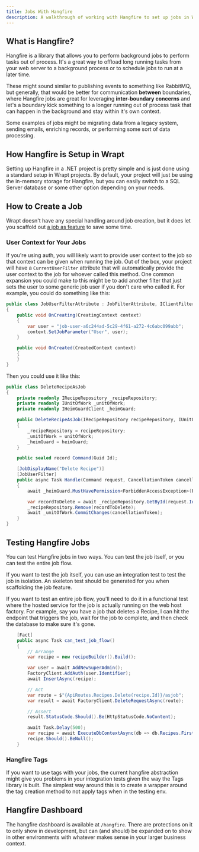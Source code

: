 ```yaml
---
title: Jobs With Hangfire
description: A walkthrough of working with Hangfire to set up jobs in Wrapt projects
---
```


## What is Hangfire?

Hangfire is a library that allows you to perform background jobs to perform tasks out of process. It's a
great way to offload long running tasks from your web server to a background process or to schedule jobs
to run at a later time.

These might sound similar to publishing events to something like RabbitMQ, but generally, that would be
better for communication **between** boundaries, where Hangfire jobs are great for leveraging **inter-boundary concerns**
and let's a boundary kick something to a longer running out of process task that can happen in the background and stay
within it's own context.

Some examples of jobs might be migrating data from a legacy system, sending emails, enriching records,
or performing some sort of data processing.

## How Hangfire is Setup in Wrapt

Setting up Hangfire in a .NET project is pretty simple and is just done using a standard setup in Wrapt projects. By default,
your project will just be using the in-memory storage for Hangfire, but you can easily switch to a SQL Server database or
some other option depending on your needs.

## How to Create a Job

Wrapt doesn't have any special handling around job creation, but it does let you scaffold out [a job as feature](/docs/entities#hangfire-jobs)
to save some time.

### User Context for Your Jobs

If you're using auth, you will likely want to provide user context to the job so that context can be given when running the job. Out of the box,
your project will have a `CurrentUserFilter` attribute that will automatically provide the user context to the job for whoever called this method.
One common expansion you could make to this might be to add another filter that just sets the user to some generic job user if you don't care
who called it. For example, you could do something like this:

```csharp
public class JobUserFilterAttribute : JobFilterAttribute, IClientFilter
{
    public void OnCreating(CreatingContext context)
    {
        var user = "job-user-a6c244ad-5c29-4f61-a272-4c6abc099abb";
        context.SetJobParameter("User", user);
    }

    public void OnCreated(CreatedContext context)
    {
    }
}
```

Then you could use it like this:

```csharp
public class DeleteRecipeAsJob
{
    private readonly IRecipeRepository _recipeRepository;
    private readonly IUnitOfWork _unitOfWork;
    private readonly IHeimGuardClient _heimGuard;

    public DeleteRecipeAsJob(IRecipeRepository recipeRepository, IUnitOfWork unitOfWork, IHeimGuardClient heimGuard)
    {
        _recipeRepository = recipeRepository;
        _unitOfWork = unitOfWork;
        _heimGuard = heimGuard;
    }

    public sealed record Command(Guid Id);

    [JobDisplayName("Delete Recipe")]
    [JobUserFilter]
    public async Task Handle(Command request, CancellationToken cancellationToken)
    {
        await _heimGuard.MustHavePermission<ForbiddenAccessException>(Permissions.CanDeleteRecipes);

        var recordToDelete = await _recipeRepository.GetById(request.Id, cancellationToken: cancellationToken);
        _recipeRepository.Remove(recordToDelete);
        await _unitOfWork.CommitChanges(cancellationToken);
    }
}
```

## Testing Hangfire Jobs

You can test Hangfire jobs in two ways. You can test the job itself, or you can test the entire job flow.

If you want to test the job itself, you can use an integration test to test the job in isolation. An skeleton test
should be generated for you when scaffolding the job feature.

If you want to test an entire job flow, you'll need to do it in a functional test where the hosted service
for the job is actually running on the web host factory. For example, say you have a job that deletes a Recipe,
I can hit the endpoint that triggers the job, wait for the job to complete, and then check the database to make sure it's gone.

```csharp
    [Fact]
    public async Task can_test_job_flow()
    {
        // Arrange
        var recipe = new recipeBuilder().Build();

        var user = await AddNewSuperAdmin();
        FactoryClient.AddAuth(user.Identifier);
        await InsertAsync(recipe);

        // Act
        var route = $"{ApiRoutes.Recipes.Delete(recipe.Id)}/asjob";
        var result = await FactoryClient.DeleteRequestAsync(route);

        // Assert
        result.StatusCode.Should().Be(HttpStatusCode.NoContent);

        await Task.Delay(500);
        var recipe = await ExecuteDbContextAsync(db => db.Recipes.FirstOrDefaultAsync(x => x.Id == recipe.Id));
        recipe.Should().BeNull();
    }
```

### Hangfire Tags

If you want to use tags with your jobs, the current hangfire abstraction might give you problems in your
integration tests given the way the Tags library is built. The simplest way around this is to create a wrapper
around the tag creation method to not apply tags when in the testing env.

## Hangfire Dashboard

The hangfire dashboard is available at `/hangfire`. There are protections on it to only show in development, but can (and should) be
expanded on to show in other environments with whatever makes sense in your larger business context.
